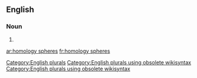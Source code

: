 
==English==

===Noun===
{{head|en}}

# {{plural of|homology sphere}}

[[Category:English plurals]][[Category:English plurals using obsolete wikisyntax]][[Category:English plurals using obsolete wikisyntax]]

[[ar:homology spheres]]
[[fr:homology spheres]]